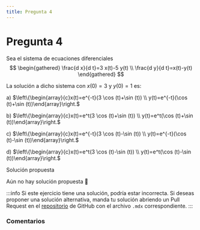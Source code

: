 ```yaml
---
title: Pregunta 4
---
```



# Pregunta 4

Sea el sistema de ecuaciones diferenciales
$$
\begin{gathered}
\frac{d x}{d t}=3 x(t)-5 y(t) \\
\frac{d y}{d t}=x(t)-y(t)
\end{gathered}
$$

La solución a dicho sistema con $x(0)=3$ y $y(0)=1$ es:

a) $\left\{\begin{array}{c}x(t)=e^{-t}(3 \cos (t)+\sin (t)) \\ y(t)=e^{-t}(\cos (t)+\sin (t))\end{array}\right.$

b) $\left\{\begin{array}{c}x(t)=e^t(3 \cos (t)+\sin (t)) \\ y(t)=e^t(\cos (t)+\sin (t))\end{array}\right.$

c) $\left\{\begin{array}{c}x(t)=e^{-t}(3 \cos (t)-\sin (t)) \\ y(t)=e^{-t}(\cos (t)-\sin (t))\end{array}\right.$

d) $\left\{\begin{array}{c}x(t)=e^t(3 \cos (t)-\sin (t)) \\ y(t)=e^t(\cos (t)-\sin (t))\end{array}\right.$

<MDXDetails>
<summary>Solución propuesta</summary>

Aún no hay solución propuesta 🥲

:::info
Si este ejercicio tiene una solución, podría estar incorrecta. Si deseas proponer una solución alternativa, manda tu solución abriendo
un Pull Request en el [repositorio](https://github.com/crow-rojas/apuntes-fundamentals/pulls) de GitHub con el archivo
`.mdx` correspondiente.
:::

</MDXDetails>

### Comentarios

<Disqus
  url="https://crow-rojas.github.io/apuntes-fundamentals/docs/mathematics/differential-equations/exercises/2017-2/p04"
  identifier="docs/mathematics/differential-equations/exercises/2017-2/p04"
  title="2017-2 Ecuaciones Diferenciales - Pregunta 04"
/>
